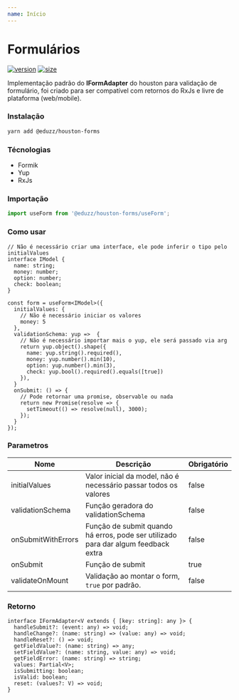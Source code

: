 ```yaml
---
name: Início
---
```


# Formulários

[![version](https://img.shields.io/npm/v/@eduzz/houston-forms)](https://www.npmjs.com/package/@eduzz/houston-forms)
[![size](https://img.shields.io/bundlephobia/min/@eduzz/houston-forms)](https://www.npmjs.com/package/@eduzz/houston-forms)

Implementação padrão do **IFormAdapter** do houston para validação de formulário, foi criado para
ser compatível com retornos do RxJs e livre de plataforma (web/mobile).

### Instalação

```bash
yarn add @eduzz/houston-forms
```

### Técnologias

- Formik
- Yup
- RxJs

### Importação

```js
import useForm from '@eduzz/houston-forms/useForm';
```

### Como usar

```tsx
// Não é necessário criar uma interface, ele pode inferir o tipo pelo initialValues
interface IModel {
  name: string;
  money: number;
  option: number;
  check: boolean;
}

const form = useForm<IModel>({
  initialValues: {
    // Não é necessário iniciar os valores
    money: 5
  },
  validationSchema: yup =>  {
    // Não é necessário importar mais o yup, ele será passado via arg
    return yup.object().shape({
      name: yup.string().required(),
      money: yup.number().min(10),
      option: yup.number().min(3),
      check: yup.bool().required().equals([true])
    }),
  }
  onSubmit: () => {
    // Pode retornar uma promise, observable ou nada
    return new Promise(resolve => {
      setTimeout(() => resolve(null), 3000);
    });
  }
});
```

### Parametros

| Nome               | Descrição                                                                          | Obrigatório |
| ------------------ | ---------------------------------------------------------------------------------- | ----------- |
| initialValues      | Valor inicial da model, não é necessário passar todos os valores                   | false       |
| validationSchema   | Função geradora do validationSchema                                                | false       |
| onSubmitWithErrors | Função de submit quando há erros, pode ser utilizado para dar algum feedback extra | false       |
| onSubmit           | Função de submit                                                                   | true        |
| validateOnMount    | Validação ao montar o form, `true` por padrão.                                     | false       |

### Retorno

```tsx
interface IFormAdapter<V extends { [key: string]: any }> {
  handleSubmit?: (event: any) => void;
  handleChange?: (name: string) => (value: any) => void;
  handleReset?: () => void;
  getFieldValue?: (name: string) => any;
  setFieldValue?: (name: string, value: any) => void;
  getFieldError: (name: string) => string;
  values: Partial<V>;
  isSubmitting: boolean;
  isValid: boolean;
  reset: (values?: V) => void;
}
```

